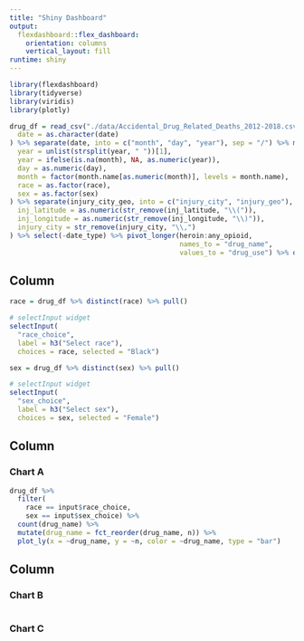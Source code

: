 ```yaml
---
title: "Shiny Dashboard"
output: 
  flexdashboard::flex_dashboard:
    orientation: columns
    vertical_layout: fill
runtime: shiny
---
```


```r
library(flexdashboard)
library(tidyverse)
library(viridis)
library(plotly)
```

```r
drug_df = read_csv("./data/Accidental_Drug_Related_Deaths_2012-2018.csv") %>% janitor::clean_names() %>% mutate(
  date = as.character(date)
) %>% separate(date, into = c("month", "day", "year"), sep = "/") %>% mutate(
  year = unlist(strsplit(year, " "))[1],
  year = ifelse(is.na(month), NA, as.numeric(year)),
  day = as.numeric(day),
  month = factor(month.name[as.numeric(month)], levels = month.name),
  race = as.factor(race),
  sex = as.factor(sex)
) %>% separate(injury_city_geo, into = c("injury_city", "injury_geo"), sep = "CT") %>% separate(injury_geo, into = c("inj_latitude", "inj_longitude"), sep = ",") %>% mutate(
  inj_latitude = as.numeric(str_remove(inj_latitude, "\\(")),
  inj_longitude = as.numeric(str_remove(inj_longitude, "\\)")),
  injury_city = str_remove(injury_city, "\\,")
) %>% select(-date_type) %>% pivot_longer(heroin:any_opioid,
                                          names_to = "drug_name",
                                          values_to = "drug_use") %>% drop_na(drug_use)
```


Column {.sidebar}
-----------------------------------------------------------------------

```r
race = drug_df %>% distinct(race) %>% pull()

# selectInput widget
selectInput(
  "race_choice", 
  label = h3("Select race"),
  choices = race, selected = "Black")

sex = drug_df %>% distinct(sex) %>% pull()

# selectInput widget
selectInput(
  "sex_choice", 
  label = h3("Select sex"),
  choices = sex, selected = "Female")
```

Column {data-width=650}
-----------------------------------------------------------------------

### Chart A

```r
drug_df %>% 
  filter(
    race == input$race_choice, 
    sex == input$sex_choice) %>%
  count(drug_name) %>% 
  mutate(drug_name = fct_reorder(drug_name, n)) %>% 
  plot_ly(x = ~drug_name, y = ~n, color = ~drug_name, type = "bar")
```

Column {data-width=350}
-----------------------------------------------------------------------

### Chart B

```r

```

### Chart C

```r

```


